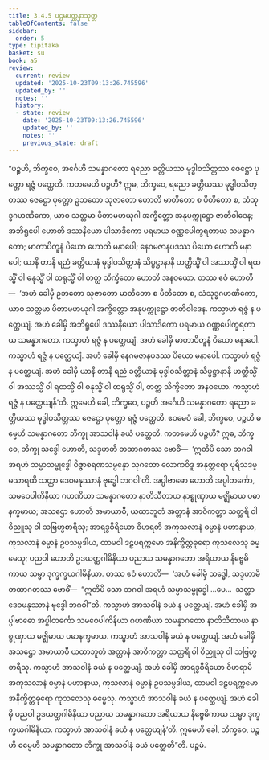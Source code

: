 ```yaml
---
title: 3.4.5 ပဌမပတ္ထနာသုတ္တ
tableOfContents: false
sidebar:
  order: 5
type: tipitaka
basket: su
book: a5
review:
  current: review
  updated: '2025-10-23T09:13:26.745596'
  updated_by: ''
  notes: ''
  history:
  - state: review
    date: '2025-10-23T09:13:26.745596'
    updated_by: ''
    notes: ''
    previous_state: draft
---
```



<ReviewStatus review={frontmatter.review} showDetails={true} />

<HypothesisAnnotation frontmatter={frontmatter} />

<DynamicBreadcrumb />

<Division number="135" book="a5" e="ch" v="16" p="134">

<Paragraph number="754" book="a5">
“ပဉ္စဟိ, ဘိက္ခဝေ, အင်္ဂေဟိ သမန္နာဂတော ရညော ခတ္တိယဿ မုဒ္ဓါဝသိတ္တဿ ဇေဋ္ဌော ပုတ္တော ရဇ္ဇံ ပတ္ထေတိ. ကတမေဟိ ပဉ္စဟိ? ဣဓ, ဘိက္ခဝေ, ရညော ခတ္တိယဿ မုဒ္ဓါဝသိတ္တဿ ဇေဋ္ဌော ပုတ္တော ဥဘတော သုဇာတော ဟောတိ မာတိတော စ ပိတိတော စ, သံသုဒ္ဓဂဟဏိကော, ယာဝ သတ္တမာ ပိတာမဟယုဂါ အက္ခိတ္တော အနုပက္ကုဋ္ဌော ဇာတိဝါဒေန; အဘိရူပေါ ဟောတိ ဒဿနီယော ပါသာဒိကော ပရမာယ ဝဏ္ဏပေါက္ခရတာယ သမန္နာဂတော; မာတာပိတူနံ ပိယော ဟောတိ မနာပေါ; နေဂမဇာနပဒဿ ပိယော ဟောတိ မနာပေါ; ယာနိ တာနိ ရညံ ခတ္တိယာနံ မုဒ္ဓါဝသိတ္တာနံ သိပ္ပဋ္ဌာနာနိ ဟတ္ထိသ္မိံ ဝါ အဿသ္မိံ ဝါ ရထသ္မိံ ဝါ ဓနုသ္မိံ ဝါ ထရုသ္မိံ ဝါ တတ္ထ သိက္ခိတော ဟောတိ အနဝယော.
</Paragraph>

<Paragraph number="755" book="a5">
တဿ ဧဝံ ဟောတိ—  ‘အဟံ ခေါမှိ ဥဘတော သုဇာတော မာတိတော စ ပိတိတော စ, သံသုဒ္ဓဂဟဏိကော, ယာဝ သတ္တမာ ပိတာမဟယုဂါ အက္ခိတ္တော အနုပက္ကုဋ္ဌော ဇာတိဝါဒေန. ကသ္မာဟံ ရဇ္ဇံ န ပတ္ထေယျံ. အဟံ ခေါမှိ အဘိရူပေါ ဒဿနီယော ပါသာဒိကော ပရမာယ ဝဏ္ဏပေါက္ခရတာယ သမန္နာဂတော. ကသ္မာဟံ ရဇ္ဇံ န ပတ္ထေယျံ. အဟံ ခေါမှိ မာတာပိတူနံ ပိယော မနာပေါ. ကသ္မာဟံ ရဇ္ဇံ န ပတ္ထေယျံ. အဟံ ခေါမှိ နေဂမဇာနပဒဿ ပိယော မနာပေါ. ကသ္မာဟံ ရဇ္ဇံ န ပတ္ထေယျံ. အဟံ ခေါမှိ ယာနိ တာနိ ရညံ ခတ္တိယာနံ မုဒ္ဓါဝသိတ္တာနံ သိပ္ပဋ္ဌာနာနိ ဟတ္ထိသ္မိံ ဝါ အဿသ္မိံ ဝါ ရထသ္မိံ ဝါ ဓနုသ္မိံ ဝါ ထရုသ္မိံ ဝါ, တတ္ထ သိက္ခိတော အနဝယော. ကသ္မာဟံ ရဇ္ဇံ န ပတ္ထေယျန်’တိ. ဣမေဟိ ခေါ, ဘိက္ခဝေ, ပဉ္စဟိ အင်္ဂေဟိ သမန္နာဂတော ရညော ခတ္တိယဿ မုဒ္ဓါဝသိတ္တဿ ဇေဋ္ဌော ပုတ္တော ရဇ္ဇံ ပတ္ထေတိ.
</Paragraph>

<Paragraph number="756" book="a5">
ဧဝမေဝံ ခေါ, ဘိက္ခဝေ, ပဉ္စဟိ ဓမ္မေဟိ သမန္နာဂတော ဘိက္ခု အာသဝါနံ ခယံ ပတ္ထေတိ. ကတမေဟိ ပဉ္စဟိ? ဣဓ, ဘိက္ခဝေ, ဘိက္ခု သဒ္ဓေါ ဟောတိ, သဒ္ဒဟတိ တထာဂတဿ ဗောဓိံ—  ‘ဣတိပိ သော ဘဂဝါ အရဟံ သမ္မာသမ္ဗုဒ္ဓေါ ဝိဇ္ဇာစရဏသမ္ပန္နော သုဂတော လောကဝိဒူ အနုတ္တရော ပုရိသဒမ္မသာရထိ သတ္ထာ ဒေဝမနုဿာနံ ဗုဒ္ဓေါ ဘဂဝါ’တိ. အပ္ပါဗာဓော ဟောတိ အပ္ပါတင်္ကော, သမဝေပါကိနိယာ ဂဟဏိယာ သမန္နာဂတော နာတိသီတာယ နာစ္စုဏှာယ မဇ္ဈိမာယ ပဓာနက္ခမာယ; အသဌော ဟောတိ အမာယာဝီ, ယထာဘူတံ အတ္တာနံ အာဝိကတ္တာ သတ္ထရိ ဝါ ဝိညူသု ဝါ သဗြဟ္မစာရီသု; အာရဒ္ဓဝီရိယော ဝိဟရတိ အကုသလာနံ ဓမ္မာနံ ပဟာနာယ, ကုသလာနံ ဓမ္မာနံ ဥပသမ္ပဒါယ, ထာမဝါ ဒဠှပရက္ကမော အနိက္ခိတ္တဓုရော ကုသလေသု ဓမ္မေသု; ပညဝါ ဟောတိ ဥဒယတ္ထဂါမိနိယာ ပညာယ သမန္နာဂတော အရိယာယ နိဗ္ဗေဓိကာယ သမ္မာ ဒုက္ခက္ခယဂါမိနိယာ.
</Paragraph>

<Paragraph number="757" book="a5">
တဿ ဧဝံ ဟောတိ—  ‘အဟံ ခေါမှိ သဒ္ဓေါ, သဒ္ဒဟာမိ တထာဂတဿ ဗောဓိံ—  “ဣတိပိ သော ဘဂဝါ အရဟံ သမ္မာသမ္ဗုဒ္ဓေါ …ပေ…  သတ္ထာ ဒေဝမနုဿာနံ ဗုဒ္ဓေါ ဘဂဝါ”တိ. ကသ္မာဟံ အာသဝါနံ ခယံ န ပတ္ထေယျံ. အဟံ ခေါမှိ အပ္ပါဗာဓော အပ္ပါတင်္ကော သမဝေပါကိနိယာ ဂဟဏိယာ သမန္နာဂတော နာတိသီတာယ နာစ္စုဏှာယ မဇ္ဈိမာယ ပဓာနက္ခမာယ. ကသ္မာဟံ အာသဝါနံ ခယံ န ပတ္ထေယျံ. အဟံ ခေါမှိ အသဌော အမာယာဝီ ယထာဘူတံ အတ္တာနံ အာဝိကတ္တာ သတ္ထရိ ဝါ ဝိညူသု ဝါ သဗြဟ္မစာရီသု. ကသ္မာဟံ အာသဝါနံ ခယံ န ပတ္ထေယျံ. အဟံ ခေါမှိ အာရဒ္ဓဝီရိယော ဝိဟရာမိ အကုသလာနံ ဓမ္မာနံ ပဟာနာယ, ကုသလာနံ ဓမ္မာနံ ဥပသမ္ပဒါယ, ထာမဝါ ဒဠှပရက္ကမော အနိက္ခိတ္တဓုရော ကုသလေသု ဓမ္မေသု. ကသ္မာဟံ အာသဝါနံ ခယံ န ပတ္ထေယျံ. အဟံ ခေါမှိ ပညဝါ ဥဒယတ္ထဂါမိနိယာ ပညာယ သမန္နာဂတော အရိယာယ နိဗ္ဗေဓိကာယ သမ္မာ ဒုက္ခက္ခယဂါမိနိယာ. ကသ္မာဟံ အာသဝါနံ ခယံ န ပတ္ထေယျန်’တိ. ဣမေဟိ ခေါ, ဘိက္ခဝေ, ပဉ္စဟိ ဓမ္မေဟိ သမန္နာဂတော ဘိက္ခု အာသဝါနံ ခယံ ပတ္ထေတီ”တိ.

</Paragraph>
</Division>

<Paragraph number="758" type="center" book="a5">
ပဉ္စမံ.
</Paragraph>